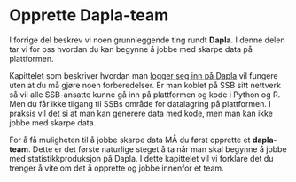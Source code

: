 # Opprette Dapla-team {#sec-project-dice}

I forrige del beskrev vi noen grunnleggende ting rundt **Dapla**. I denne delen tar vi for oss hvordan du kan begynne å jobbe med skarpe data på plattformen. 

Kapittelet som beskriver hvordan man [logger seg inn på Dapla](./innlogging.html) vil fungere uten at du må gjøre noen forberedelser. Er man koblet på SSB sitt nettverk så vil alle SSB-ansatte kunne gå inn på plattformen og kode i Python og R. Men du får ikke tilgang til SSBs område for datalagring på plattformen. I praksis vil det si at man kan generere data med kode, men man kan ikke jobbe med skarpe data. 

For å få muligheten til å jobbe skarpe data MÅ du først opprette et **dapla-team**. Dette er det første naturlige steget å ta når man skal begynne å jobbe med statistikkproduksjon på Dapla. I dette kapittelet vil vi forklare det du trenger å vite om det å opprette og jobbe innenfor et team. 
